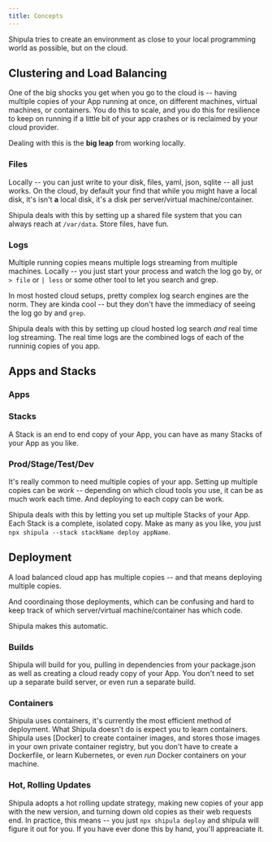 ```yaml
---
title: Concepts
---
```


Shipula tries to create an environment as close to your local programming world as possible, but on the cloud.

## Clustering and Load Balancing
One of the big shocks you get when you go to the cloud is -- having multiple copies of your App running at once, on different machines, virtual machines, or containers. You do this to scale, and you do this for resilience to keep on running if a little bit of your app crashes or is reclaimed by your cloud provider.

Dealing with this is the **big leap** from working locally. 

### Files
Locally -- you can just write to your disk, files, yaml, json, sqlite -- all just works. On the cloud, by default your find that while you might have a local disk, it's isn't **a** local disk, it's a disk per server/virtual machine/container.

Shipula deals with this by setting up a shared file system that you can always reach at `/var/data`. Store files, have fun.

### Logs
Multiple running copies means multiple logs streaming from multiple machines. Locally -- you just start your process and watch the log go by, or `> file` or `| less` or some other tool to let you search and grep.

In most hosted cloud setups, pretty complex log search engines are the norm. They are kinda cool -- but they don't have the immediacy of seeing the log go by and `grep`.

Shipula deals with this by setting up cloud hosted log search *and* real time log streaming. The real time logs are the combined logs of each of the runninig copies of you app.

## Apps and Stacks

### Apps


### Stacks
A Stack is an end to end copy of your App, you can have as many Stacks of your App as you like.

### Prod/Stage/Test/Dev
It's really common to need multiple copies of your app. Setting up multiple copies can be *work* -- depending on which cloud tools you use, it can be as much work each time. And deploying to each copy can be work.

Shipula deals with this by letting you set up multiple Stacks of your App. 
Each Stack is a complete, isolated copy. 
Make as many as you like, you just `npx shipula --stack stackName deploy appName`.


## Deployment
A load balanced cloud app has multiple copies -- and that means deploying multiple copies.

And coordinaing those deployments, which can be confusing and hard to keep track of which server/virtual machine/container has which code.

Shipula makes this automatic.

### Builds
Shipula will build for you, pulling in dependencies from your package.json as well as creating a cloud ready copy of your App.
You don't need to set up a separate build server, or even run a separate build.

### Containers
Shipula uses containers, it's currently the most efficient method of deployment.
What Shipula doesn't do is expect you to learn containers.
Shipula uses [Docker] to create container images, and stores those images in your own private container registry, but you don't have to create a Dockerfile, or learn Kubernetes, or even *run* Docker containers on your machine.

### Hot, Rolling Updates
Shipula adopts a hot rolling update strategy, making new copies of your app with the new version, and turning down old copies as their web requests end.
In practice, this means -- you just `npx shipula deploy` and shipula will figure it out for you.
If you have ever done this by hand, you'll appreaciate it.
